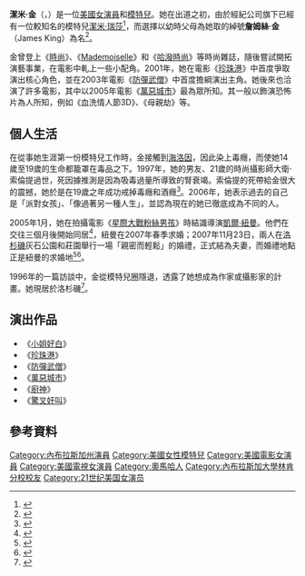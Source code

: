 {{NoteTA
|G1=Movie
}}
{{Infobox person
| name = 潔米·金
| image        = Jamie King in San Diego Comic-Con 2008 cropped.jpg
| caption = 攝於2008年
| birth_date = {{bda|1979|4|23}}
| birth_place = {{USA}}[[內布拉斯加州|內布拉斯加州]][[奧馬哈_(內布拉斯加州)|奧馬哈]]
| death_date =
| occupation = 演員、模特兒
| yearsactive = 1993年－
| othername = James King<br />Jamie King
| spouse = [[凱爾·紐曼|凱爾·紐曼]]（2007年–至今）
}}
'''潔米·金'''（{{lang-en|Jaime King}}，{{bd|1979年|4月23日}}）是一位[[美國|美國]][[女演員|女演員]]和[[模特兒|模特兒]]。她在出道之初，由於經紀公司旗下已經有一位較知名的模特兒[[潔米·瑞莎|潔米·瑞莎]]<ref name="Egan">{{cite news|last=Egan |first=Jennifer |title=James is a Girl |work=The New York Times |date=1996-02-04 |url=http://www.jenniferegan.com/articles/1996_02_04_james.html |accessdate=2006-11-28 |archiveurl=https://web.archive.org/web/20070618115941/http://www.jenniferegan.com/articles/1996_02_04_james.html |archivedate=2007-06-18 |deadurl=yes }}</ref>，而選擇以幼時父母為她取的綽號'''詹姆絲·金'''（James King）為名<ref name="AGW">{{cite interview|subject=King, Jaime |interviewer=B., Lynn |title=We're Hangin' with Jaime King |publisher=agirlsworld.com |date=2003-04-15 |url=http://www.agirlsworld.com/rachel/hangin-with/jaimeking.html |accessdate=2006-10-16 |deadurl=yes |archiveurl=https://archive.is/20121208151034/http://www.agirlsworld.com/rachel/hangin-with/jaimeking.html |archivedate=2012-12-08 }}</ref>。

金曾登上《[[時尚_(雜誌)|時尚]]》、《[[小姐_(雜誌)|Mademoiselle]]》和《[[哈潑時尚|哈潑時尚]]》等時尚雜誌，隨後嘗試開拓演藝事業，在電影中軋上一些小配角。2001年，她在電影《[[珍珠港_(電影)|珍珠港]]》中首度爭取演出核心角色，並在2003年電影《[[防彈武僧|防彈武僧]]》中首度擔綱演出主角。她後來也洽演了許多電影，其中以2005年電影《[[萬惡城市|萬惡城市]]》最為眾所知。其一般以飾演恐怖片為人所知，例如《血洗情人節3D》、《母親劫》等。

== 個人生活 ==
在從事她生涯第一份模特兒工作時，金接觸到[[海洛因|海洛因]]，因此染上毒癮，而使她14歲至19歲的生命都籠罩在毒品之下。1997年，她的男友、21歲的時尚攝影師大衛·索倫提過世，死因據推測是因為吸毒過量所導致的腎衰竭。索倫提的死帶給金很大的震撼，她於是在19歲之年成功戒掉毒癮和酒癮<ref>{{cite web| title= James King| publisher= newfaces.com| url= http://www.newfaces.com/celebrities/james-king.php| accessdate= 2007-10-07| archive-date= 2013-05-11| archive-url= https://www.webcitation.org/6GXO7bWbc?url=http://www.newfaces.com/celebrities/james-king.php| dead-url= no}}</ref>。2006年，她表示過去的自己是「派對女孩」、「像過著另一種人生」，並認為現在的她已徹底成為不同的人。

2005年1月，她在拍攝電影《[[星際大戰粉絲男孩|星際大戰粉絲男孩]]》時結識導演[[凱爾·紐曼|凱爾·紐曼]]。他們在交往三個月後開始同居<ref name="children">{{cite news| last= Serpe| first= Gina| title= Jaime King Made a Missus| publisher= E! News| date= 2007-11-26| url= http://www.eonline.com/print/index.jsp?uuid=1d1d687a-725f-4971-ae5b-c57f070ad259&contentType=newsStory| accessdate= 2007-12-18| archive-date= 2009-08-01| archive-url= https://web.archive.org/web/20090801004539/http://www.eonline.com/print/index.jsp?uuid=1d1d687a-725f-4971-ae5b-c57f070ad259&contentType=newsStory| dead-url= no}}</ref>，紐曼在2007年春季求婚；2007年11月23日，兩人在[[洛杉磯|洛杉磯]]灰石公園和莊園舉行一場「親密而輕鬆」的婚禮，正式結為夫妻，而婚禮地點正是紐曼的求婚地<ref>{{cite news| title= Jaime King ties the knot| publisher= Monsters and Critics| date= 2007-11-26| url= http://www.monstersandcritics.com/people/news/article_1376421.php/Jaime_King_ties_the_knot| accessdate= 2007-12-18| archive-date= 2009-01-11| archive-url= https://web.archive.org/web/20090111072852/http://www.monstersandcritics.com/people/news/article_1376421.php/Jaime_King_ties_the_knot| dead-url= no}}</ref><ref name="People">{{cite news| last= Lehner| first= Marla| title= Jaime King Talks About FedEx Engagement Fiasco| publisher= ''[[People_(magazine)|People]]''| date= 2007-09-13| url= http://www.people.com/people/article/0,,20056559,00.html| accessdate= 2007-12-13| archive-date= 2016-03-03| archive-url= https://web.archive.org/web/20160303184527/http://www.people.com/people/article/0,,20056559,00.html| dead-url= no}}</ref>。

1996年的一篇訪談中，金從模特兒圈隱退，透露了她想成為作家或攝影家的計畫。她現居於洛杉磯<ref name="Filmbug">{{cite web| title= Jaime King Biography| publisher= Filmbug.com| url= http://www.filmbug.com/db/152672-9| accessdate= 2006-10-16| archive-date= 2007-05-04| archive-url= https://web.archive.org/web/20070504124235/http://www.filmbug.com/db/152672-9| dead-url= yes}}</ref>。

==演出作品==
*《[[小姐好白|小姐好白]]》
*《[[珍珠港_(電影)|珍珠港]]》
*《[[防彈武僧|防彈武僧]]》
*《[[萬惡城市|萬惡城市]]》
*《[[廚神|廚神]]》
*《[[驚叉奸叫|驚叉奸叫]]》

== 參考資料 ==
{{reflist}}

{{Authority control}}
{{DEFAULTSORT:King, Jaime}}
[[Category:內布拉斯加州演員|Category:內布拉斯加州演員]]
[[Category:美國女性模特兒|Category:美國女性模特兒]]
[[Category:美國電影女演員|Category:美國電影女演員]]
[[Category:美國電視女演員|Category:美國電視女演員]]
[[Category:奧馬哈人|Category:奧馬哈人]]
[[Category:內布拉斯加大學林肯分校校友|Category:內布拉斯加大學林肯分校校友]]
[[Category:21世纪美国女演员|Category:21世纪美国女演员]]